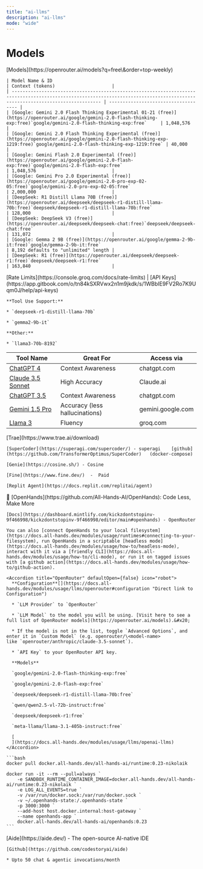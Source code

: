 ```yaml
---
title: "ai-llms"
description: "ai-llms"
mode: "wide"
---
```


# Models

<AccordionGroup>
  <Accordion title="OpenRouter" defaultOpen={false} icon="ROBOT">
    [Models](https://openrouter.ai/models?q=free\&order=top-weekly)

    | Model Name & ID                                                                                                                                                               | Context (tokens)                     |
    | ----------------------------------------------------------------------------------------------------------------------------------------------------------------------------- | ------------------------------------ |
    | [Google: Gemini 2.0 Flash Thinking Experimental 01-21 (free)](https://openrouter.ai/google/gemini-2.0-flash-thinking-exp:free)`google/gemini-2.0-flash-thinking-exp:free`     | 1,048,576                            |
    | [Google: Gemini 2.0 Flash Thinking Experimental (free)](https://openrouter.ai/google/gemini-2.0-flash-thinking-exp-1219:free)`google/gemini-2.0-flash-thinking-exp-1219:free` | 40,000                               |
    | [Google: Gemini Flash 2.0 Experimental (free)](https://openrouter.ai/google/gemini-2.0-flash-exp:free)`google/gemini-2.0-flash-exp:free`                                      | 1,048,576                            |
    | [Google: Gemini Pro 2.0 Experimental (free)](https://openrouter.ai/google/gemini-2.0-pro-exp-02-05:free)`google/gemini-2.0-pro-exp-02-05:free`                                | 2,000,000                            |
    | [DeepSeek: R1 Distill Llama 70B (free)](https://openrouter.ai/deepseek/deepseek-r1-distill-llama-70b:free)`deepseek/deepseek-r1-distill-llama-70b:free`                       | 128,000                              |
    | [DeepSeek: DeepSeek V3 (free)](https://openrouter.ai/deepseek/deepseek-chat:free)`deepseek/deepseek-chat:free`                                                                | 131,072                              |
    | [Google: Gemma 2 9B (free)](https://openrouter.ai/google/gemma-2-9b-it:free)`google/gemma-2-9b-it:free`                                                                       | 8,192 defaults to "unlimited" length |
    | [DeepSeek: R1 (free)](https://openrouter.ai/deepseek/deepseek-r1:free)`deepseek/deepseek-r1:free`                                                                             | 163,840                              |
  </Accordion>

  <Accordion title="Groq" defaultOpen={false} icon="x">
    [Rate Limits](https://console.groq.com/docs/rate-limits)     |     [API Keys](https://app.gitbook.com/o/tn84kSXRVwx2n1m9jkdk/s/1WBbIE9FV2Ro7K9Uqm0J/help/api-keys)

    **Tool Use Support:**

    * `deepseek-r1-distill-llama-70b`

    * `gemma2-9b-it`

    **Other:**

    * `llama3-70b-8192`
  </Accordion>
</AccordionGroup>

| Tool Name                                                                                | Great For                      | Access via        |
| ---------------------------------------------------------------------------------------- | ------------------------------ | ----------------- |
| [ChatGPT 4](https://www.aitoolssme.com/comparison/language-models#ChatGPT4)              | Context Awareness              | chatgpt.com       |
| [Claude 3.5 Sonnet](https://www.aitoolssme.com/comparison/language-models#claudesonnet)  | High Accuracy                  | Claude.ai         |
| [ChatGPT 3.5](https://www.aitoolssme.com/comparison/language-models#ChatGPT3.5)          | Context Awareness              | chatgpt.com       |
| [Gemini 1.5 Pro](https://www.aitoolssme.com/comparison/language-models#Geminiformerbard) | Accuracy (less hallucinations) | gemini.google.com |
| [Llama 3](https://www.aitoolssme.com/comparison/language-models#Llama3)                  | Fluency                        | groq.com          |

<AccordionGroup>
  <Accordion title="AI Builders" defaultOpen={false}>
    [Trae](https://www.trae.ai/download)

    [SuperCoder](https://superagi.com/supercoder/) - superagi    [github](https://github.com/TransformerOptimus/SuperCoder)   (docker-compose)

    [Genie](https://cosine.sh/) - Cosine

    [Fine](https://www.fine.dev/)  -  Paid

    [Replit Agent](https://docs.replit.com/replitai/agent)
  </Accordion>

  <Accordion title="OpenHands" defaultOpen={false} icon="check">
    🙌 [OpenHands](https://github.com/All-Hands-AI/OpenHands): Code Less, Make More

    [Docs](https://dashboard.mintlify.com/kickzdontstopinv-9f466998/kickzdontstopinv-9f466998/editor/main#openhands) - OpenRouter

    You can also [connect OpenHands to your local filesystem](https://docs.all-hands.dev/modules/usage/runtimes#connecting-to-your-filesystem), run OpenHands in a scriptable [headless mode](https://docs.all-hands.dev/modules/usage/how-to/headless-mode), interact with it via a [friendly CLI](https://docs.all-hands.dev/modules/usage/how-to/cli-mode), or run it on tagged issues with [a github action](https://docs.all-hands.dev/modules/usage/how-to/github-action).

    <Accordion title="OpenRouter" defaultOpen={false} icon="robot">
      **Configuration**[​](https://docs.all-hands.dev/modules/usage/llms/openrouter#configuration "Direct link to Configuration")

      * `LLM Provider` to `OpenRouter`

      * `LLM Model` to the model you will be using. [Visit here to see a full list of OpenRouter models](https://openrouter.ai/models).&#x20;

      * If the model is not in the list, toggle `Advanced Options`, and enter it in `Custom Model` (e.g. openrouter/\<model-name> like `openrouter/anthropic/claude-3.5-sonnet`).

      * `API Key` to your OpenRouter API key.

      **Models**

      `google/gemini-2.0-flash-thinking-exp:free`

      `google/gemini-2.0-flash-exp:free`

      `deepseek/deepseek-r1-distill-llama-70b:free`

      `qwen/qwen2.5-vl-72b-instruct:free`

      `deepseek/deepseek-r1:free`

      `meta-llama/llama-3.1-405b-instruct:free`

      [
      ](https://docs.all-hands.dev/modules/usage/llms/openai-llms)
    </Accordion>

    ```bash
    docker pull docker.all-hands.dev/all-hands-ai/runtime:0.23-nikolaik

    docker run -it --rm --pull=always `
        -e SANDBOX_RUNTIME_CONTAINER_IMAGE=docker.all-hands.dev/all-hands-ai/runtime:0.23-nikolaik `
        -e LOG_ALL_EVENTS=true `
        -v /var/run/docker.sock:/var/run/docker.sock `
        -v ~/.openhands-state:/.openhands-state `
        -p 3000:3000 `
        --add-host host.docker.internal:host-gateway `
        --name openhands-app `
        docker.all-hands.dev/all-hands-ai/openhands:0.23
    ```
  </Accordion>

  <Accordion title="Aide" defaultOpen={false} icon="check">
    [Aide](https://aide.dev/)  -  The open-source AI-native IDE &#x20;

    [Github](https://github.com/codestoryai/aide)

    * Upto 50 chat & agentic invocations/month
  </Accordion>
</AccordionGroup>